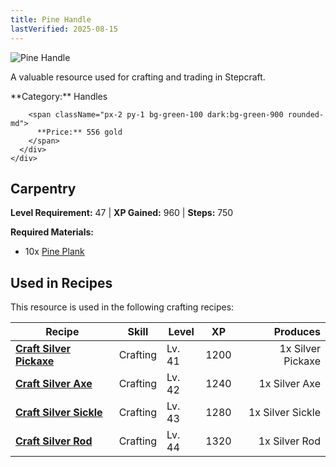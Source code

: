 ```yaml
---
title: Pine Handle
lastVerified: 2025-08-15
---
```


<div className="flex items-start gap-6 mb-8">
  <div className="flex-shrink-0">
    <img src="/assets/resources/carpentry/pine_handle.png" alt="Pine Handle" className="w-24 h-24 border rounded-lg" />
  </div>
  <div className="flex-1">
    <div className="space-y-2">
      <p className="text-lg text-muted-foreground">A valuable resource used for crafting and trading in Stepcraft.</p>
      <div className="flex flex-wrap gap-4 text-sm">
        <span className="px-2 py-1 bg-blue-100 dark:bg-blue-900 rounded-md">
          **Category:** Handles
        </span>
        
        <span className="px-2 py-1 bg-green-100 dark:bg-green-900 rounded-md">
          **Price:** 556 gold
        </span>
      </div>
    </div>
  </div>
</div>

## Carpentry
**Level Requirement:** 47 | **XP Gained:** 960 | **Steps:** 750


**Required Materials:**
- 10x [Pine Plank](/docs/resources/individual/pine_plank)


## Used in Recipes

This resource is used in the following crafting recipes:

| Recipe | Skill | Level | XP | Produces |
|--------|-------|-------|----|---------:|
| **[Craft Silver Pickaxe](/docs/items/individual/silver_pickaxe)** | Crafting | Lv. 41 | 1200 | 1x Silver Pickaxe |
| **[Craft Silver Axe](/docs/items/individual/silver_axe)** | Crafting | Lv. 42 | 1240 | 1x Silver Axe |
| **[Craft Silver Sickle](/docs/items/individual/silver_sickle)** | Crafting | Lv. 43 | 1280 | 1x Silver Sickle |
| **[Craft Silver Rod](/docs/items/individual/silver_rod)** | Crafting | Lv. 44 | 1320 | 1x Silver Rod |
